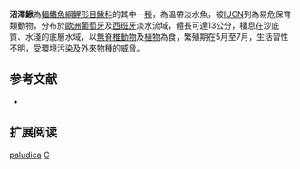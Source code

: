 {{Speciesbox 
| taxon = Cobitis paludica
| status = VU
| status_system = IUCN3.1
| authority =  [[de_Buen|de Buen]], 1930
| synonyms = *''Acanthopsis taenia paludica, de Buen, 1930''
*''Cobitis taenia haasi, Klausewitz, 1955''
*''Cobitis haasi, Klausewitz, 1955''
}}
'''沼澤鰍'''為[[輻鰭魚綱|輻鰭魚綱]][[鯉形目|鯉形目]][[鰍科|鰍科]]的其中一[[種|種]]，為溫帶淡水魚，被[[IUCN|IUCN]]列為易危保育類動物，分布於[[歐洲|歐洲]][[葡萄牙|葡萄牙]]及[[西班牙|西班牙]]淡水流域，體長可達13公分，棲息在沙底質、水淺的底層水域，以[[無脊椎動物|無脊椎動物]]及[[植物|植物]]為食，繁殖期在5月至7月，生活習性不明，受環境污染及外來物種的威脅。

== 参考文献 ==
{{refbegin}}
*{{FishBase_species|genus=Cobitis|species=paludica|year=2014|month=2}}
{{refend}}

== 扩展阅读 ==
{{refbegin}}
{{wikispecies-inline|Cobitis paludica|沼澤鰍}}
{{refend}}
{{Taxonbar|from=Q302920}}

[[Category:花鳅属|paludica]]
[[Category:1930年描述的魚類|C]]

{{魚類小作品}}